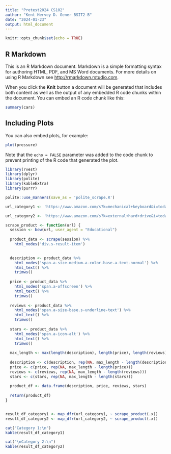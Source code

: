 ---
title: "Pretest2024 CS102"
author: "Kent Hervey D. Gener BSIT2-B"
date: "2024-01-23"
output: html_document
---

```{r setup, include=FALSE}
knitr::opts_chunk$set(echo = TRUE)
```

## R Markdown

This is an R Markdown document. Markdown is a simple formatting syntax for authoring HTML, PDF, and MS Word documents. For more details on using R Markdown see <http://rmarkdown.rstudio.com>.

When you click the **Knit** button a document will be generated that includes both content as well as the output of any embedded R code chunks within the document. You can embed an R code chunk like this:

```{r cars}
summary(cars)
```

## Including Plots

You can also embed plots, for example:

```{r pressure, echo=FALSE}
plot(pressure)
```

Note that the `echo = FALSE` parameter was added to the code chunk to prevent printing of the R code that generated the plot.


```{r}
library(rvest)
library(dplyr)
library(polite)
library(kableExtra)
library(purrr) 

polite::use_manners(save_as = 'polite_scrape.R')

url_category1 <- 'https://www.amazon.com/s?k=mechanical+keyboard&i=todays-deals&crid=217PSLLJ3ZC8L&sprefix=mechanica%2Ctodays-deals%2C990&ref=nb_sb_ss_ts-doa-p_2_9'

url_category2 <- 'https://www.amazon.com/s?k=external+hard+drive&i=todays-deals&crid=1X4CF2W4CEQ5G&sprefix=external+hard%2Caps%2C188&ref=nb_sb_ss_ts-doa-p_1_14'

scrape_product <- function(url) {
  session <- bow(url, user_agent = "Educational")
  
  product_data <- scrape(session) %>%
    html_nodes('div.s-result-item')
  

  description <- product_data %>%
    html_nodes('span.a-size-medium.a-color-base.a-text-normal') %>%
    html_text() %>%
    trimws()
  
  price <- product_data %>%
    html_nodes('span.a-offscreen') %>%
    html_text() %>%
    trimws()
  
  reviews <- product_data %>%
    html_nodes('span.a-size-base.s-underline-text') %>%
    html_text() %>%
    trimws()
  
  stars <- product_data %>%
    html_nodes('span.a-icon-alt') %>%
    html_text() %>%
    trimws()
  
  max_length <- max(length(description), length(price), length(reviews), length(stars))
  
  description <- c(description, rep(NA, max_length - length(description)))
  price <- c(price, rep(NA, max_length - length(price)))
  reviews <- c(reviews, rep(NA, max_length - length(reviews)))
  stars <- c(stars, rep(NA, max_length - length(stars)))
  
  product_df <- data.frame(description, price, reviews, stars)
  
  return(product_df)
}


result_df_category1 <- map_dfr(url_category1, ~ scrape_product(.x))
result_df_category2 <- map_dfr(url_category2, ~ scrape_product(.x))

cat("Category 1:\n")
kable(result_df_category1)

cat("\nCategory 2:\n")
kable(result_df_category2)
```